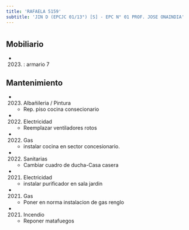 ```yaml
---
title: 'RAFAELA 5159'
subtitle: 'JIN D (EPCJC 01/13°) [S] - EPC N° 01 PROF. JOSE ONAINDIA'
---
```


#


## Mobiliario

*  (2023) : armario 7 





## Mantenimiento

*  (2023) Albañileria / Pintura 
    + Rep. piso cocina consecionario

*  (2022) Electricidad 
    + Reemplazar ventiladores rotos

*  (2022) Gas 
    + instalar cocina en sector concesionario.

*  (2022) Sanitarias 
    + Cambiar cuadro de ducha-Casa casera

*  (2021) Electricidad 
    + instalar purificador en sala jardin

*  (2021) Gas 
    + Poner en norma instalacion de gas renglo

*  (2021) Incendio 
    + Reponer matafuegos



